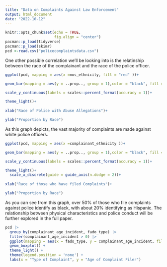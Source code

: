 ---
title: "Data on Complaints Against Law Enforcement"
output: html_document
date: "2022-10-12"
---

```{r setup, include=FALSE}
knitr::opts_chunk$set(echo = TRUE,
                      fig.align = "center")
pacman::p_load(tidyverse)
pacman::p_load(skimr)
pcd <-read.csv("policecomplaintsdata.csv")


```


One other possible correlation we'll be looking into is the relatinship between the race of the complainant and the race of the police officer.



```{r rolebyrade}


ggplot(pcd, mapping = aes(x =mos_ethnicity, fill = "red" ))+

geom_bar(mapping = aes(y = ..prop.., group = 1),color = "black", fill = "red")+

scale_y_continuous(labels = scales::percent_format(accuracy = 1))+

theme_light()+
  
xlab("Race of Police with Abuse Allegations")+

ylab("Proportion by Race")
```

As this graph depicts, the vast majority of complaints are made against white police officers.
```{r raceofcomplainants}
ggplot(pcd, mapping = aes(x =complainant_ethnicity ))+

geom_bar(mapping = aes(y = ..prop.., group = 1),color = "black", fill = "blue")+

scale_y_continuous(labels = scales::percent_format(accuracy = 1))+

theme_light()+
  scale_x_discrete(guide = guide_axis(n.dodge = 2))+
  
xlab("Race of those who have filed Complaints")+

ylab("Proportion by Race")

```
As you can see from this graph, over 50% of those who file complaints against police identify as black, with about 20% identifying as Hispanic. The relationship between physical characteristics and police conduct will be further explored in the full paper.

```{r age_year}
pcd |>
  group_by(complainant_age_incident, fado_type) |>
  filter(complainant_age_incident > 0) |>
  ggplot(mapping = aes(x = fado_type, y = complainant_age_incident, fill = 'red')) +
  geom_boxplot() +
  theme_light() +
  theme(legend.position = 'none') +
  labs(x = "Type of Complaint", y = "Age of Complaint Filer")
  
  
```

